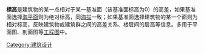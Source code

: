 {{Expand|time=2012-08-27T15:52:44+00:00 }}
{{Unreferenced|time=2012-08-27T15:52:44+00:00 }}
{{dablink|关于大气科学中使用的标高，见'''[[大氣標高|大氣標高]]'''。}}
'''標高'''是建筑物的某一点相对于某一基准面（该基准面标高为0）的高差，如果基准面选择[[海平面|海平面]]则为绝对标高，同[[海拔|海拔]]一致；如果基准面选择建筑物的某一个面则为相对标高，反映建筑物或建筑群之间的高差关系、楼层间的层高等信息。多用于平面图、剖面图等[[工程图|工程图]]中。

[[Category:建筑设计|Category:建筑设计]]